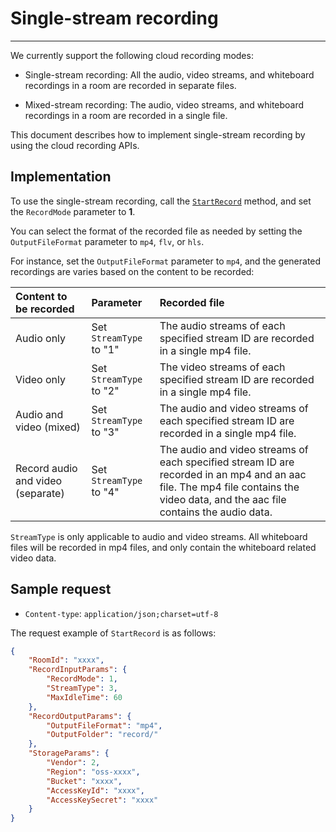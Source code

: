 # Single-stream recording
---


We currently support the following cloud recording modes:

* Single-stream recording: All the audio, video streams, and whiteboard recordings in a room are recorded in separate files.

* Mixed-stream recording: The audio, video streams, and whiteboard recordings in a room are recorded in a single file.

This document describes how to implement single-stream recording by using the cloud recording APIs.


## Implementation

To use the single-stream recording, call the [`StartRecord`](/en/cloud-recording-server/start-recording) method, and set the `RecordMode` parameter to **1**.

You can select the format of the recorded file as needed by setting the `OutputFileFormat` parameter to `mp4`, `flv`, or `hls`. 

For instance, set the `OutputFileFormat` parameter to `mp4`, and the generated recordings are varies based on the content to be recorded:

|Content to be recorded|Parameter|Recorded file|
|:----|:----|:----|
|Audio only|Set `StreamType` to "1"| The audio streams of each specified stream ID are recorded in a single mp4 file. |
|Video only|Set `StreamType` to "2"|The video streams of each specified stream ID are recorded in a single mp4 file. |
|Audio and video (mixed)|Set `StreamType` to "3"|The audio and video streams of each specified stream ID are recorded in a single mp4 file. |
|Record audio and video (separate)|Set `StreamType` to "4"| The audio and video streams of each specified stream ID are recorded in an mp4 and an aac file. The mp4 file contains the video data, and the aac file contains the audio data.|

<Warning title="Warning">

`StreamType` is only applicable to audio and video streams. All whiteboard files will be recorded in mp4 files, and only contain the whiteboard related video data. 
</Warning>


## Sample request


- `Content-type`: `application/json;charset=utf-8`

The request example of `StartRecord` is as follows:

```json
{
	"RoomId": "xxxx",
	"RecordInputParams": {
		"RecordMode": 1,
		"StreamType": 3,
		"MaxIdleTime": 60
	},
	"RecordOutputParams": {
		"OutputFileFormat": "mp4",
		"OutputFolder": "record/"
	},
	"StorageParams": {
		"Vendor": 2,
		"Region": "oss-xxxx",
		"Bucket": "xxxx",
		"AccessKeyId": "xxxx",
		"AccessKeySecret": "xxxx"
	}
}
```
